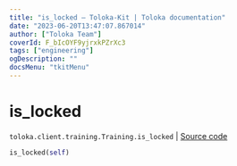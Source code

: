```yaml
---
title: "is_locked — Toloka-Kit | Toloka documentation"
date: "2023-06-20T13:47:07.867014"
author: ["Toloka Team"]
coverId: F_bIcOYF9yjrxkPZrXc3
tags: ["engineering"]
ogDescription: ""
docsMenu: "tkitMenu"
---
```


# is_locked

`toloka.client.training.Training.is_locked` | [Source code](https://github.com/Toloka/toloka-kit/blob/v1.2.0/src/client/training.py#L126)

```python
is_locked(self)
```